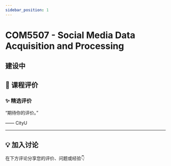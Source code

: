 ```yaml
---
sidebar_position: 1
---
```



# COM5507 - Social Media Data Acquisition and Processing

## 建设中

## **💬 课程评价**

### ✨ **精选评价**
<div className={commentStyles.commentBox}>
    <p className={commentStyles.commentText}>
        “期待你的评价。”
    </p>
    <p className={commentStyles.commentAuthor}>—— CityU</p>
</div>

---

## **💡 加入讨论**

在下方评论分享您的评价、问题或经验👇
<Utterances />
